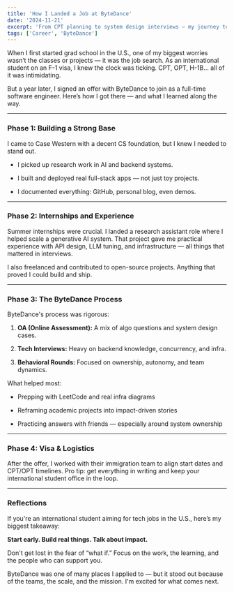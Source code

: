 ```yaml
---
title: 'How I Landed a Job at ByteDance'
date: '2024-11-21'
excerpt: 'From CPT planning to system design interviews — my journey to a full-time offer at ByteDance.'
tags: ['Career', 'ByteDance']
---
```


When I first started grad school in the U.S., one of my biggest worries wasn’t the classes or projects — it was the job search. As an international student on an F-1 visa, I knew the clock was ticking. CPT, OPT, H-1B… all of it was intimidating.

But a year later, I signed an offer with ByteDance to join as a full-time software engineer. Here’s how I got there — and what I learned along the way.

----------

### Phase 1: Building a Strong Base

I came to Case Western with a decent CS foundation, but I knew I needed to stand out.

-   I picked up research work in AI and backend systems.
    
-   I built and deployed real full-stack apps — not just toy projects.
    
-   I documented everything: GitHub, personal blog, even demos.
    

----------

### Phase 2: Internships and Experience

Summer internships were crucial. I landed a research assistant role where I helped scale a generative AI system. That project gave me practical experience with API design, LLM tuning, and infrastructure — all things that mattered in interviews.

I also freelanced and contributed to open-source projects. Anything that proved I could build and ship.

----------

### Phase 3: The ByteDance Process

ByteDance's process was rigorous:

1.  **OA (Online Assessment):** A mix of algo questions and system design cases.
    
2.  **Tech Interviews:** Heavy on backend knowledge, concurrency, and infra.
    
3.  **Behavioral Rounds:** Focused on ownership, autonomy, and team dynamics.
    

What helped most:

-   Prepping with LeetCode and real infra diagrams
    
-   Reframing academic projects into impact-driven stories
    
-   Practicing answers with friends — especially around system ownership
    

----------

### Phase 4: Visa & Logistics

After the offer, I worked with their immigration team to align start dates and CPT/OPT timelines. Pro tip: get everything in writing and keep your international student office in the loop.

----------

### Reflections

If you're an international student aiming for tech jobs in the U.S., here’s my biggest takeaway:

**Start early. Build real things. Talk about impact.**

Don't get lost in the fear of “what if.” Focus on the work, the learning, and the people who can support you.

ByteDance was one of many places I applied to — but it stood out because of the teams, the scale, and the mission. I'm excited for what comes next.